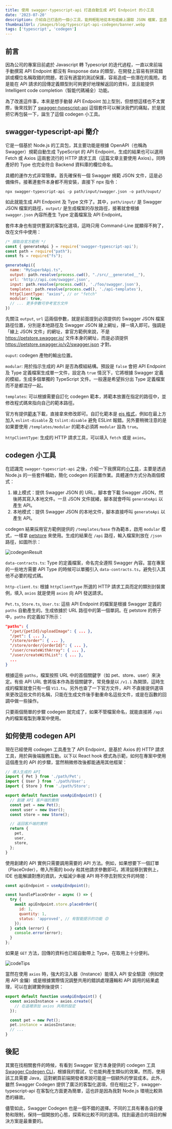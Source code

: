```yaml
---
title: 使用 swagger-typescript-api 打造自動生成 API Endpoint 的小工具
date: '2023-07-20'
description: 介紹自己打造的一個小工具，能夠輕鬆地從本地或線上讀取 JSON 檔案，並透過 swagger-typescript-api 套件進行 codegen。
thumbnailUrl: /images/blog/typescript-api-codegen/banner.webp
tags: ['typescript', 'codegen']
---
```


## 前言

因為公司的專案目前處於 Javascript 轉 Typescript 的迭代過程，一直以來前端手動撰寫 API Endpoint 都沒有 Response data 的類型，在開發上容易有拼寫錯誤或欄位名稱取錯的問題，若沒有適當的測試保護，容易造成一些潛在的風險。若是能在 API 請求的回傳定義類型則可夠更好地理解返回的資料，並且能提供 Intelligent code completion（智能代碼補全）功能。

為了改進這件事，本來是想手動替 API Endpoint 加上型別，但想想這樣也不太實際，後來找到了 [swagger-typescript-api](https://www.npmjs.com/package/swagger-typescript-api) 這個套件可以解決我們的痛點，於是就把它再包裝一下，誕生了這個 codegen 小工具。

## swagger-typescript-api 簡介

它是一個基於 Node.js 的工具包，其主要功能是根據 OpenAPI（也稱為 Swagger）規範自動生成 TypeScript 的 API Endpoint，生成的結果也可以選用 Fetch 或 Axios 這兩套流行的 HTTP 請求工具（這篇文章主要使用 Axios）。同時產好的 Type 也完全符合 Backend 資料庫的欄位命名。

具體的運作方式非常簡單。首先確保有一個 Swagger 規範 JSON 文件，這是必備條件。接著連套件本身都不用安裝，直接下 npx 指令：

```shell
npx swagger-typescript-api -p path/input/swagger.json -o path/ouput/
```

如此就能生成 API Endpoint 及 Type 文件了。其中，`path/input/` 是 Swagger JSON 檔案的路徑，`output/` 是生成檔案的存放路徑，接著就會根據 `swagger.json` 內容所產生 Type 定義檔案及 API Endpoint。

套件本身也有提供豐富的客製化選項，這時只用 Command-Line 就顯得不夠了，改在文件中使用：

```javascript
/* 擷取自官方範例 */
const { generateApi } = require('swagger-typescript-api');
const path = require("path");
const fs = require("fs");

generateApi({
  name: "MySuperbApi.ts",
  output: path.resolve(process.cwd(), "./src/__generated__"),
  url: 'http://api.com/swagger.json',
  input: path.resolve(process.cwd(), './foo/swagger.json'),
  templates: path.resolve(process.cwd(), './api-templates'),
  httpClientType: "axios", // or "fetch"
  modular: true,
  // ... 更多參數可參考官方文件
})
```

先關注 `output`, `url` 這兩個參數，就是前面提到必須提供的 Swagger JSON 檔案路徑位置，分別是本地路徑及 Swagger JSON 線上網址，擇一填入即可。強調是「線上 JSON 文件」的網址，拿官方範例來說，不是 https://petstore.swagger.io/ 文件本身的網址，而是必須提供 https://petstore.swagger.io/v2/swagger.json 才對。

`ouput`: codegen 產物的輸出位置。

`modular`: 用於指示生成的 API 是否為模組結構。預設是 `false` 會把 API Endpoint 及 Type 定義檔案生成單一文件，設定為 `true` 情況下，它將根據 Swagger 定義的模組，生成多個單獨的 TypeScript 文件。一般還是希望拆分出 Type 定義檔案而不是都混仔一起。

`templates`: 可以根據需要自訂化 codegen 範本，將範本放置在指定的路徑中，並修改程式碼來指向自己的範本路徑。

官方有提供[範本](https://github.com/acacode/swagger-typescript-api/tree/master/templates)下載，直接拿來修改即可。自訂化範本是 [ejs 格式](https://ejs.co/)，例如在最上方加入 `eslint-disable` 及 `tslint:disable` 避免 ESLint 報錯。另外要稍微注意的是如果要使用 `/templates/modular` 的範本必須將 `modular` 設為 `true`。

`httpClientType`: 生成的 HTTP 請求工具，可以填入 `fetch` 或是 `axios`。

## codegen 小工具

在認識完 `swagger-typescript-api` 之後，介紹一下我撰寫的[小工具](https://github.com/testBP0612/swagger-codegen)，主要是透過 Node.js 的一些套件輔助，簡化 codegen 的前置作業。具體運作方式分為兩個模式：

1. 線上模式：提供 Swagger JSON 的 URL，腳本會下載 Swagger JSON，然後將其寫入本地文件。一旦 JSON 文件就緒，腳本就會呼叫 `generateApi` 以產生 API。
2. 本地模式：提供 Swagger JSON 的本地文件，腳本直接呼叫 `generateApi` 以產生 API。

codegen 結果採用官方範例提供的 `/templates/base` 作為範本，啟用 `modular` 模式，一樣拿 [petstore](https://petstore.swagger.io/v2/swagger.json) 來使用。生成的結果在 `/api` 路徑，輸入檔案則放在 `/json` 路徑，如圖所示：

![codegenResult](/images/blog/typescript-api-codegen/codegenResult.png)

`data-contracts.ts`: Type 的定義檔案，命名完全遵照 Swagger 內容。當在專案的一些地方需要 API Type 的時候可以單獨引入 `data-contracts.ts`，避免引入其他不必要的程式碼。

`http-client.ts`: 根據 `httpClientType` 所選的 HTTP 請求工具而定的類別封裝實例，填入 `axios` 就是使用 `axios` 向 API 發送請求。

`Pet.ts`, `Store.ts`, `User.ts`: 這些 API Endpoint 的檔案是根據 Swagger 定義的 `paths` 自動產生的。生成依據於 URL 路徑中的第一個單詞。在 petstore 的例子中，`paths` 的定義如下所示：

```json
"paths": {
  "/pet/{petId}/uploadImage": { ... },
  "/pet": { ... },
  "/store/order": { ... },
  "/store/order/{orderId}": { ... },
  "/user/createWithArray": { ... },
  "/user/createWithList": { ... },
  ...
}
```

根據這些 `paths`，檔案按照 URL 中的首個關鍵字（如 pet、store、user）來決定。有些 API URL 會將版本作為首個關鍵字，常見像是以 `/v1.1` 為開頭，這時生成的檔案就會只有一個 `V11.ts`。另外也查了一下官方文件，API 不直接提供選項來更改這些文件的名稱，只能在生成文件後手動重命名這些文件，或是在函數的回調中做一些操作。

只要兩個簡單的步驟 codegen 就完成了，如果不管檔案命名，就能直接將 `/api` 內的檔案複製到專案中使用。

## 如何使用 codegen API

現在已經使用 codegen 工具產生了 API Endpoint，是基於 Axios 的 HTTP 請求工具，用於與後端服務互動。以下以 React hook 模式為示範，如何在專案中使用這個產生的 API 的步驟，當然稍微修改後都能通用其他框架：

```javascript
// 導入生成的 API
import { Pet } from './path/Pet';
import { User } from './path/User';
import { Store } from './path/Store';

export default function useApiEndpoint() {
  // 創建 API 客戶端的實例
  const pet = new Pet();
  const user = new User();
  const store = new Store();

  // 返回客戶端的實例
  return {
    pet,
    user,
    store,
  };
}
```

使用創建的 API 實例只需要調用需要的 API 方法。例如，如果想要下一個訂單（PlaceOrder），帶入所需的 body 和其他請求參數即可。將滑鼠移到實例上，IDE 也能解讀對應的資訊，大幅減少串接 API 時不停去對照文件的時間：

```javascript
const apiEndpoint = useApiEndpoint();

const handlePlaceOrder = async () => {
  try {
    await apiEndpoint.store.placeOrder({
      id: 1,
      quantity: 1,
      status: 'approved', // 有智能提示的功能 😍
    });
  } catch (error) {
    console.error(error);
  }
};
```

如果是 `GET` 方法，回傳的資料也已經自動帶上 Type，在取用上十分便利。

![codeTips](/images/blog/typescript-api-codegen/codeTips.png)

當然在使用 `axios` 時，強大的注入器（Instance）能填入 API 安全驗證（例如使用 API 金鑰）或是根據實際情況調整共用的錯誤處理邏輯和 API 調用的結果處理，可以在創建實例後提供：

```javascript
export default function useApiEndpoint() {
  const axiosInstance = axios.create({
    // 在這裡添加 axios 共用的設定
  });

  const pet = new Pet();
  pet.instance = axiosInstance;
  // ...
}
```

## 後記

其實在找相關套件的時候，有看到 Swagger 官方本身提供的 codegen 工具 [Swagger Codegen CLI](https://swagger.io/docs/open-source-tools/swagger-codegen/)，根據我的嘗試，它也能夠產生類似的效果。然而，使用該工具需要 Java，這對網頁前端開發者來說可能是一個額外的學習成本。此外，雖然 Swagger Codegen 提供了廣泛的客製化選項，但在相比之下，swagger-typescript-api 在客製化方面更為簡單，這也許是因為我對 Node.js 環境比較熟悉的緣故。

儘管如此，Swagger Codegen 也是一個不錯的選擇。不同的工具有著各自的優勢和限制，保持一個開放的心態，探索和比較不同的選項。找到最適合的項目的解決方案是最重要的。